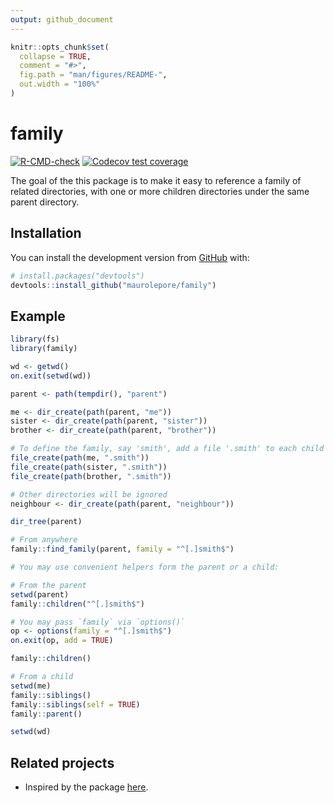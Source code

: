 ```yaml
---
output: github_document
---
```


<!-- README.md is generated from README.Rmd. Please edit that file -->

```r
knitr::opts_chunk$set(
  collapse = TRUE,
  comment = "#>",
  fig.path = "man/figures/README-",
  out.width = "100%"
)
```

# family

<!-- badges: start -->
[![R-CMD-check](https://github.com/maurolepore/family/workflows/R-CMD-check/badge.svg)](https://github.com/maurolepore/family/actions)
[![Codecov test coverage](https://codecov.io/gh/maurolepore/family/branch/master/graph/badge.svg)](https://codecov.io/gh/maurolepore/family?branch=master)
<!-- badges: end -->

The goal of the this package is to make it easy to reference a family of related
directories, with one or more children directories under the same parent
directory.

## Installation

You can install the development version from [GitHub](https://github.com/) with:

``` r
# install.packages("devtools")
devtools::install_github("maurolepore/family")
```

## Example

```r
library(fs)
library(family)

wd <- getwd()
on.exit(setwd(wd))

parent <- path(tempdir(), "parent")

me <- dir_create(path(parent, "me"))
sister <- dir_create(path(parent, "sister"))
brother <- dir_create(path(parent, "brother"))

# To define the family, say 'smith', add a file '.smith' to each child directory
file_create(path(me, ".smith"))
file_create(path(sister, ".smith"))
file_create(path(brother, ".smith"))

# Other directories will be ignored
neighbour <- dir_create(path(parent, "neighbour"))

dir_tree(parent)

# From anywhere
family::find_family(parent, family = "^[.]smith$")

# You may use convenient helpers form the parent or a child:

# From the parent
setwd(parent)
family::children("^[.]smith$")

# You may pass `family` via `options()`
op <- options(family = "^[.]smith$")
on.exit(op, add = TRUE)

family::children()

# From a child
setwd(me)
family::siblings()
family::siblings(self = TRUE)
family::parent()

setwd(wd)
```

## Related projects

* Inspired by the package [here](https://github.com/r-lib/here).
